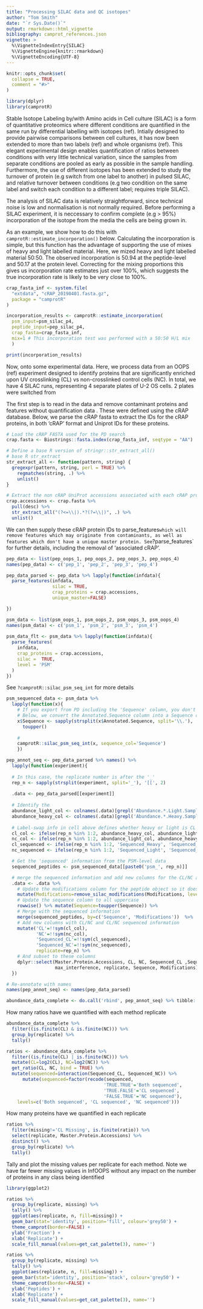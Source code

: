 ```yaml
---
title: "Processing SILAC data and QC isotopes"
author: "Tom Smith"
date: "`r Sys.Date()`"
output: rmarkdown::html_vignette
bibliography: camprot_references.json
vignette: >
  %\VignetteIndexEntry{SILAC}
  %\VignetteEngine{knitr::rmarkdown}
  %\VignetteEncoding{UTF-8}
---
```


```r
knitr::opts_chunk$set(
  collapse = TRUE,
  comment = "#>"
)
```

```r
library(dplyr)
library(camprotR)
```

Stable Isotope Labeling by/with Amino acids in Cell culture (SILAC) is a form of quantitative proteomics where different conditions are quantified in the same run by differential labelling with isotopes (ref). Intially designed to provide pairwise comparisons between cell cultures, it has now been extended to more than two labels (ref) and whole organisms (ref). This elegant experimental design enables quantification of ratios between conditions with very little technical variation, since the samples from separate conditions are pooled as early as possible in the sample handling. Furthermore, the use of different isotopes has been extended to study the turnover of protein (e.g switch from one label to another) in pulsed SILAC, and relative turnover between conditions (e.g two condition on the same label and switch each condition to a different label; requires triple SILAC).

The analysis of SILAC data is relatively straightforward, since technical noise is low and normalisation is not normally required. Before performing a SILAC experiment, it is neccessary to confirm complete (e.g > 95%) incorporation of the isotope from the media the cells are being grown in. 

As an example, we show how to do this with `camprotR::estimate_incorporation()` below. Calculating the incorporation is simple, but this function has the advantage of supporting the use of mixes of heavy and light labelled material. Here, we mized heavy and light labelled material 50:50. The observed incorporation is 50.94 at the peptide-level and 50.17 at the protein level. Correcting for the mixing proportions this gives us incorporation rate estimates just over 100%, which suggests the true incorporation rate is likely to be very close to 100%.

```r
crap_fasta_inf <- system.file(
  "extdata", "cRAP_20190401.fasta.gz", 
  package = "camprotR"
)

incorporation_results <- camprotR::estimate_incorporation(
  psm_input=psm_silac_p4,
  peptide_input=pep_silac_p4,
  crap_fasta=crap_fasta_inf,
  mix=1 # This incorporation test was performed with a 50:50 H/L mix
  )

print(incorporation_results)


```



Now, onto some experimental data. Here, we process data from an OOPS (ref) experiment designed to identify proteins that are significantly enriched upon UV crosslinking (CL) vs non-crosslinked control cells (NC). In total, we have 4 SILAC runs, representing 4 separate plates of U-2 OS cells. 2 plates were switched from


The first step is to read in the data and remove contaminant proteins and features without quantification data . These were defined using the cRAP database. Below, we parse the cRAP fasta to extract the IDs for the cRAP proteins, in both 'cRAP' format and Uniprot IDs for these proteins.
```r


# Load the cRAP FASTA used for the PD search
crap.fasta <- Biostrings::fasta.index(crap_fasta_inf, seqtype = "AA")

# Define a base R version of stringr::str_extract_all()
# base R str_extract
str_extract_all <- function(pattern, string) {
  gregexpr(pattern, string, perl = TRUE) %>% 
    regmatches(string, .) %>% 
    unlist()
}

# Extract the non cRAP UniProt accessions associated with each cRAP protein
crap.accessions <- crap.fasta %>% 
  pull(desc) %>% 
  str_extract_all("(?<=\\|).*?(?=\\|)", .) %>% 
  unlist()
```

We can then supply these cRAP protein IDs to parse_features` which will remove features which may originate from contaminants, as well as features which don't have a unique master protein. See `?parse_features` for further details, including the removal of 'associated cRAP'.

```r
pep_data <- list(pep_oops_1, pep_oops_2, pep_oops_3, pep_oops_4)
names(pep_data) <- c('pep_1', 'pep_2', 'pep_3', 'pep_4')

pep_data_parsed <- pep_data %>% lapply(function(infdata){
  parse_features(infdata,
                 silac = TRUE,
                 crap_proteins = crap.accessions,
                 unique_master=FALSE)

})
```


```r
psm_data <- list(psm_oops_1, psm_oops_2, psm_oops_3, psm_oops_4)
names(psm_data) <- c('psm_1', 'psm_2', 'psm_3', 'psm_4')
  
psm_data_flt <- psm_data %>% lapply(function(infdata){
  parse_features(
    infdata, 
    crap_proteins = crap.accessions,
    silac =  TRUE,
    level = 'PSM'
  )
})
```

See `?camprotR::silac_psm_seq_int` for more details
```r


psm_sequenced_data <- psm_data %>% 
  lapply(function(x){
    # If you export from PD including the 'Sequence' column, you don't need this step.
    # Below, we convert the Annotated.Sequence column into a Sequence column
    x$Sequence <- sapply(strsplit(x$Annotated.Sequence, split='\\.'), '[[', 1) %>%
      toupper()
    
    #
    camprotR::silac_psm_seq_int(x, sequence_col='Sequence')
    })

```

```r
pep_annot_seq <- pep_data_parsed %>% names() %>%
  lapply(function(experiment){
    
  # In this case, the replicate number is after the '_'
  rep_n <- sapply(strsplit(experiment, split='_'), '[[', 2) 
  
  .data <- pep_data_parsed[[experiment]]
  
  # Identify the 
  abundance_light_col <- colnames(.data)[grepl('Abundance.*.Light.Sample', colnames(.data))]
  abundance_heavy_col <- colnames(.data)[grepl('Abundance.*.Heavy.Sample', colnames(.data))]
  
  # Label-swap info in cell above defines whether heavy or light is CL
  cl_col <- ifelse(rep_n %in% 1:2, abundance_heavy_col, abundance_light_col) 
  nc_col <- ifelse(rep_n %in% 1:2, abundance_light_col, abundance_heavy_col)
  cl_sequenced <- ifelse(rep_n %in% 1:2, 'Sequenced_Heavy', 'Sequenced_Light') 
  nc_sequenced <- ifelse(rep_n %in% 1:2, 'Sequenced_Light', 'Sequenced_Heavy')

  # Get the 'sequenced' information from the PSM-level data
  sequenced_peptides <- psm_sequenced_data[[paste0('psm_', rep_n)]]

  # merge the sequenced information and add new columns for the CL/NC and CL/NC sequenced information
  .data <- .data %>%
    # Update the modifications column for the peptide object so it doesn't include silac modifications 
    mutate(Modifications=remove_silac_modifications(Modifications, level='peptide')) %>%
    # Update the sequence column to all uppercase
    rowwise() %>% mutate(Sequence=toupper(Sequence)) %>%
    # Merge with the sequenced information
    merge(sequenced_peptides, by=c('Sequence', 'Modifications'))  %>%
    # Add new columns with CL/NC and CL/NC sequenced information
    mutate('CL'=!!sym(cl_col),
           'NC'=!!sym(nc_col),
           'Sequenced_CL'=!!sym(cl_sequenced),
           'Sequenced_NC'=!!sym(nc_sequenced),
           replicate=rep_n) %>%
    # And subset to these columns
    dplyr::select(Master.Protein.Accessions, CL, NC, Sequenced_CL ,Sequenced_NC,
                  max_interference, replicate, Sequence, Modifications)
  })

# Re-annotate with names
names(pep_annot_seq) <- names(pep_data_parsed)
```

```r
abundance_data_complete <- do.call('rbind', pep_annot_seq) %>% tibble::remove_rownames()
```


How many ratios have we quantified with each method replicate
```r
abundance_data_complete %>% 
  filter((is.finite(CL) & is.finite(NC))) %>%
  group_by(replicate) %>%
  tally()
```


```r
ratios <- abundance_data_complete %>%
  filter((is.finite(CL) | is.finite(NC))) %>%
  mutate(CL=log2(CL), NC=log2(NC)) %>%
  get_ratio(CL, NC, bind = TRUE) %>%
  mutate(sequenced=interaction(Sequenced_CL, Sequenced_NC)) %>%
      mutate(sequenced=factor(recode(sequenced,
                                    'TRUE.TRUE'='Both sequenced',
                                    'TRUE.FALSE'='CL sequenced',
                                    'FALSE.TRUE'='NC sequenced'), 
    levels=c('Both sequenced', 'CL sequenced', 'NC sequenced')))
```

How many proteins have we quantified in each replicate

```r

ratios %>%
  filter(missing!='CL Missing', is.finite(ratio)) %>%
  select(replicate, Master.Protein.Accessions) %>%
  distinct() %>%
  group_by(replicate) %>%
  tally()


```


Tally and plot the missing values per replicate for each method. Note we have far fewer missing values in InfOOPS without any impact on the number of proteins in any class being identified
```r
library(ggplot2)

ratios %>%
  group_by(replicate, missing) %>%
  tally() %>%
  ggplot(aes(replicate, n, fill=missing)) +
  geom_bar(stat='identity', position='fill', colour='grey50') +
  theme_camprot(border=FALSE) +
  ylab('Fraction') +
  xlab('Replicate') +
  scale_fill_manual(values=get_cat_palette(3), name='')

ratios %>%
  group_by(replicate, missing) %>%
  tally() %>%
  ggplot(aes(replicate, n, fill=missing)) +
  geom_bar(stat='identity', position='stack', colour='grey50') +
  theme_camprot(border=FALSE) +
  ylab('Peptides') +
  xlab('Replicate') +
  scale_fill_manual(values=get_cat_palette(3), name='')
```